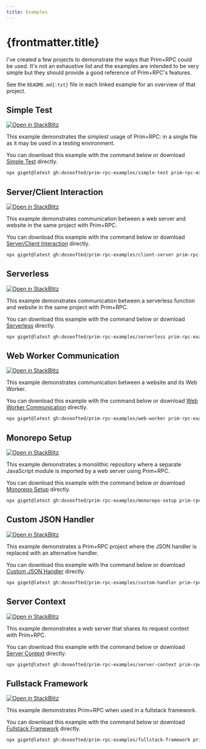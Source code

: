 ```yaml
---
title: Examples
---
```



# {frontmatter.title}

I've created a few projects to demonstrate the ways that Prim+RPC could be used. It's not an exhaustive list and the
examples are intended to be very simple but they should provide a good reference of Prim+RPC's features.

See the `README.md{:txt}` file in each linked example for an overview of that project.

## Simple Test

[![Open in StackBlitz](/open_in_stackblitz.svg)](https://stackblitz.com/github/doseofted/prim-rpc-examples/tree/main/simple-test)

This example demonstrates the simplest usage of Prim+RPC: in a single file as it may be used in a testing environment.

You can download this example with the command below or download
[Simple Test](https://github.com/doseofted/prim-rpc-examples/tree/main/simple-test) directly.

<CodeFile>

```zsh
npx giget@latest gh:doseofted/prim-rpc-examples/simple-test prim-rpc-examples/simple-test
```

</CodeFile>

## Server/Client Interaction

[![Open in StackBlitz](/open_in_stackblitz.svg)](https://stackblitz.com/github/doseofted/prim-rpc-examples/tree/main/client-server)

This example demonstrates communication between a web server and website in the same project with Prim+RPC.

You can download this example with the command below or download
[Server/Client Interaction](https://github.com/doseofted/prim-rpc-examples/tree/main/client-server) directly.

<CodeFile>

```zsh
npx giget@latest gh:doseofted/prim-rpc-examples/client-server prim-rpc-examples/client-server
```

</CodeFile>

## Serverless

[![Open in StackBlitz](/open_in_stackblitz.svg)](https://stackblitz.com/github/doseofted/prim-rpc-examples/tree/main/serverless)

This example demonstrates communication between a serverless function and website in the same project with Prim+RPC.

You can download this example with the command below or download
[Serverless](https://github.com/doseofted/prim-rpc-examples/tree/main/serverless) directly.

<CodeFile>

```zsh
npx giget@latest gh:doseofted/prim-rpc-examples/serverless prim-rpc-examples/serverless
```

</CodeFile>

## Web Worker Communication

[![Open in StackBlitz](/open_in_stackblitz.svg)](https://stackblitz.com/github/doseofted/prim-rpc-examples/tree/main/web-worker)

This example demonstrates communication between a website and its Web Worker.

You can download this example with the command below or download
[Web Worker Communication](https://github.com/doseofted/prim-rpc-examples/tree/main/web-worker) directly.

<CodeFile>

```zsh
npx giget@latest gh:doseofted/prim-rpc-examples/web-worker prim-rpc-examples/web-worker
```

</CodeFile>

## Monorepo Setup

[![Open in StackBlitz](/open_in_stackblitz.svg)](https://stackblitz.com/github/doseofted/prim-rpc-examples/tree/main/monorepo-setup)

This example demonstrates a monolithic repository where a separate JavaScript module is imported by a web server using
Prim+RPC.

You can download this example with the command below or download
[Monorepo Setup](https://github.com/doseofted/prim-rpc-examples/tree/main/monorepo-setup) directly.

<CodeFile>

```zsh
npx giget@latest gh:doseofted/prim-rpc-examples/monorepo-setup prim-rpc-examples/monorepo-setup
```

</CodeFile>

## Custom JSON Handler

[![Open in StackBlitz](/open_in_stackblitz.svg)](https://stackblitz.com/github/doseofted/prim-rpc-examples/tree/main/custom-handler)

This example demonstrates a Prim+RPC project where the JSON handler is replaced with an alternative handler.

You can download this example with the command below or download
[Custom JSON Handler](https://github.com/doseofted/prim-rpc-examples/tree/main/custom-handler) directly.

<CodeFile>

```zsh
npx giget@latest gh:doseofted/prim-rpc-examples/custom-handler prim-rpc-examples/custom-handler
```

</CodeFile>

## Server Context

[![Open in StackBlitz](/open_in_stackblitz.svg)](https://stackblitz.com/github/doseofted/prim-rpc-examples/tree/main/server-context)

This example demonstrates a web server that shares its request context with Prim+RPC.

You can download this example with the command below or download
[Server Context](https://github.com/doseofted/prim-rpc-examples/tree/main/server-context) directly.

<CodeFile>

```zsh
npx giget@latest gh:doseofted/prim-rpc-examples/server-context prim-rpc-examples/server-context
```

</CodeFile>

## Fullstack Framework

[![Open in StackBlitz](/open_in_stackblitz.svg)](https://stackblitz.com/github/doseofted/prim-rpc-examples/tree/main/fullstack-framework)

This example demonstrates Prim+RPC when used in a fullstack framework.

You can download this example with the command below or download
[Fullstack Framework](https://github.com/doseofted/prim-rpc-examples/tree/main/fullstack-framework) directly.

<CodeFile>

```zsh
npx giget@latest gh:doseofted/prim-rpc-examples/fullstack-framework prim-rpc-examples/fullstack-framework
```

</CodeFile>
